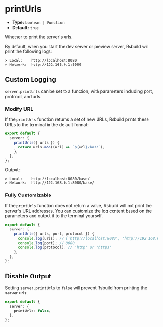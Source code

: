 # printUrls

- **Type:** `boolean | Function`
- **Default:** `true`

Whether to print the server's urls.

By default, when you start the dev server or preview server, Rsbuild will print the following logs:

```text
> Local:    http://localhost:8080
> Network:  http://192.168.0.1:8080
```

## Custom Logging

`server.printUrls` can be set to a function, with parameters including port, protocol, and urls.

### Modify URL

If the `printUrls` function returns a set of new URLs, Rsbuild prints these URLs to the terminal in the default format:

```ts title="rsbuild.config.ts"
export default {
  server: {
    printUrls({ urls }) {
      return urls.map((url) => `${url}/base`);
    },
  },
};
```

Output:

```text
> Local:    http://localhost:8080/base/
> Network:  http://192.168.0.1:8080/base/
```

### Fully Customizable

If the `printUrls` function does not return a value, Rsbuild will not print the server's URL addresses. You can customize the log content based on the parameters and output it to the terminal yourself.

```ts title="rsbuild.config.ts"
export default {
  server: {
    printUrls({ urls, port, protocol }) {
      console.log(urls); // ['http://localhost:8080', 'http://192.168.0.1:8080']
      console.log(port); // 8080
      console.log(protocol); // 'http' or 'https'
    },
  },
};
```

## Disable Output

Setting `server.printUrls` to `false` will prevent Rsbuild from printing the server urls.

```ts title="rsbuild.config.ts"
export default {
  server: {
    printUrls: false,
  },
};
```
